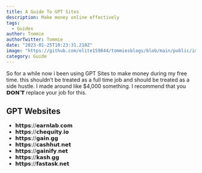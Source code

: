 ```yaml
---
title: A Guide To GPT Sites
description: Make money online effectively
tags:
  - Guides
author: Tommie 
authorTwitter: Tommie
date: "2023-01-25T10:23:31.210Z"
image: "https://github.com/elite159844/tommiesblogs/blob/main/public/images/simpsons.jpg"
category: Guide
---
```

So for a while now i been using GPT Sites to make money during my free time. this shouldn’t be treated as a full time job and should be treated as a side hustle. I made around like $4,000 something. I recommend that you 𝗗𝗢𝗡’𝗧 replace your job for this.

## GPT Websites

- 𝗵𝘁𝘁𝗽𝘀://𝗲𝗮𝗿𝗻𝗹𝗮𝗯.𝗰𝗼𝗺
- 𝗵𝘁𝘁𝗽𝘀://𝗰𝗵𝗲𝗾𝘂𝗶𝘁𝘆.𝗶𝗼
- 𝗵𝘁𝘁𝗽𝘀://𝗴𝗮𝗶𝗻.𝗴𝗴
- 𝗵𝘁𝘁𝗽𝘀://𝗰𝗮𝘀𝗵𝗵𝘂𝘁.𝗻𝗲𝘁
- 𝗵𝘁𝘁𝗽𝘀://𝗴𝗮𝗶𝗻𝗶𝗳𝘆.𝗻𝗲𝘁
- 𝗵𝘁𝘁𝗽𝘀://𝗸𝗮𝘀𝗵.𝗴𝗴
- 𝗵𝘁𝘁𝗽𝘀://𝗳𝗮𝘀𝘁𝗮𝘀𝗸.𝗻𝗲𝘁
